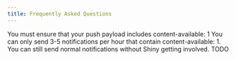 ```yaml
---
title: Frequently Asked Questions
---
```



<Expander header="iOS: The delegate is not firing">
You must ensure that your push payload includes content-available: 1
</Expander>

<Expander header="iOS: I stopped receiving notifications">
You can only send 3-5 notifications per hour that contain content-available: 1.  You can still send normal notifications without Shiny getting involved.
</Expander>

<Expander header="Android: Tapping on a notification is not firing the delegate">
TODO
</Expander>
